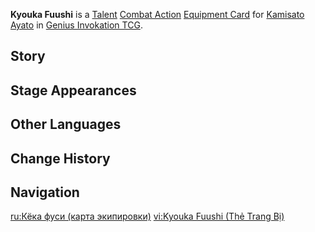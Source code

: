 {{About|the [[Genius Invokation TCG]] Equipment Card|[[Kamisato Ayato]]'s Constellation 1|Kyouka Fuushi}}
{{Genius Invokation TCG Infobox
|title     = Kyouka Fuushi
|id        = 212061
|image     = Kyouka Fuushi Equipment Card.png
|type      = Equipment Card
|group     = Talent;Combat Action
|character = Kamisato Ayato
|skill     = Kamisato Art: Kyouka
|effect    = '''Combat Action''': When your active character is '''Kamisato Ayato''', equip this card.<br>After Kamisato Ayato equips this card, immediately use '''[[Kamisato Art: Kyouka (Character Card Skill)|Kamisato Art: Kyouka]]''' once.<br>When your Kamisato Ayato, who has this card equipped, triggers the effects of {{Color|Hydro|Takimeguri Kanka}}, deal +2 additional DMG if the target's remaining HP is equal to or less than 6.
|matching  = 3
|element   = Hydro
|source1   = Achieve victory within 6 Rounds in [[Genius Invokation TCG/Stage/Kamisato Ayato/Friendly Fracas|Friendly Fracas (Kamisato Ayato)]]
|source2   = Win with less than 2 characters defeated in [[Genius Invokation TCG/Stage/Kamisato Ayato/Friendly Fracas|Friendly Fracas (Kamisato Ayato)]]
}}
'''Kyouka Fuushi''' is a [[Talent Card|Talent]] [[Combat Action Card|Combat Action]] [[Equipment Card]] for [[Kamisato Ayato (Character Card)|Kamisato Ayato]] in [[Genius Invokation TCG]].

==Story==
{{Description|The courtyard remains fragrant even in the bitterest winter.|title=Kamisato Ayato: Kyouka Fuushi}}

==Stage Appearances==
{{Genius Invokation TCG Stage Appearances}}

==Other Languages==
{{Other Languages|Transclude=Kyouka Fuushi}}

==Change History==
{{Change History|3.6}}

==Navigation==
{{Genius Invokation TCG Navbox|Equipment Card}}

[[ru:Кёка фуси (карта экипировки)]]
[[vi:Kyouka Fuushi (Thẻ Trang Bị)]]